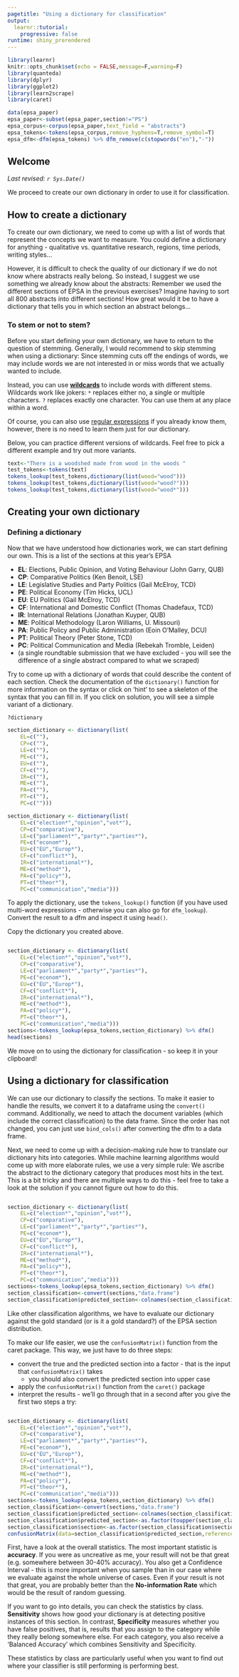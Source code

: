 ```yaml
---
pagetitle: "Using a dictionary for classification"
output: 
  learnr::tutorial:
    progressive: false
runtime: shiny_prerendered
---
```


```r
library(learnr)
knitr::opts_chunk$set(echo = FALSE,message=F,warning=F)
library(quanteda)
library(dplyr)
library(ggplot2)
library(learn2scrape)
library(caret)

data(epsa_paper)
epsa_paper<-subset(epsa_paper,section!="PS")
epsa_corpus<-corpus(epsa_paper,text_field = "abstracts")
epsa_tokens<-tokens(epsa_corpus,remove_hyphens=T,remove_symbol=T)
epsa_dfm<-dfm(epsa_tokens) %>% dfm_remove(c(stopwords("en"),"-"))
```





## Welcome

*Last revised: `r Sys.Date()`*

We proceed to create our own dictionary in order to use it for classification.


## How to create a dictionary

To create our own dictionary, we need to come up with a list of words that represent the concepts we want to measure. 
You could define a dictionary for anything - qualitative vs. quantitative research, regions, time periods, writing styles...

However, it is difficult to check the quality of our dictionary if we do not know where abstracts really belong. So instead, I suggest we use something we already know about the abstracts: 
Remember we used the different sections of EPSA in the previous exercises? Imagine having to sort all 800 abstracts into different sections! How great would it be to have a dictionary that tells you in which section an abstract belongs...

### To stem or not to stem?

Before you start defining your own dictionary, we have to return to the question of stemming.
Generally, I would recommend to skip stemming when using a dictionary: Since stemming cuts off the endings of words, we may include words we are not interested in or miss words that we actually wanted to include.

Instead, you can use [**wildcards**](https://en.wikipedia.org/wiki/Glob_(programming)){target="_blank"} to include words with different stems. Wildcards work like jokers: `*` replaces either no, a single or multiple characters. `?` replaces exactly one character. You can use them at any place within a word.

Of course, you can also use [regular expressions](https://stringr.tidyverse.org/articles/regular-expressions.html){target="_blank"} if you already know them, however, there is no need to learn them just for our dictionary.

Below, you can practice different versions of wildcards. Feel free to pick a different example and try out more variants.

```r
text<-"There is a woodshed made from wood in the woods "
test_tokens<-tokens(text)
tokens_lookup(test_tokens,dictionary(list(wood="wood")))
tokens_lookup(test_tokens,dictionary(list(wood="wood?")))
tokens_lookup(test_tokens,dictionary(list(wood="wood*")))
```

## Creating your own dictionary

### Defining a dictionary

Now that we have understood how dictionaries work, we can start defining our own. This is a list of the sections at this year's EPSA

- **EL**: Elections, Public Opinion, and Voting Behaviour (John Garry, QUB)
- **CP**: Comparative Politics (Ken Benoit, LSE)
- **LE**: Legislative Studies and Party Politics (Gail McElroy, TCD)
- **PE**: Political Economy (Tim Hicks, UCL)
- **EU**: EU Politics (Gail McElroy, TCD)
- **CF**: International and Domestic Conflict (Thomas Chadefaux, TCD)
- **IR**: International Relations (Jonathan Kuyper, QUB)
- **ME**: Political Methodology (Laron Williams, U. Missouri)
- **PA**: Public Policy and Public Administration (Eoin O’Malley, DCU)
- **PT**: Political Theory (Peter Stone, TCD)
- **PC**: Political Communication and Media (Rebekah Tromble, Leiden)
- (a single roundtable submission that we have excluded - you will see the difference of a single abstract compared to what we scraped)

Try to come up with a dictionary of words that could describe the content of each section. Check the documentation of the `dictionary()` function for more information on the syntax or click on 'hint' to see a skeleton of the syntax that you can fill in. If you click on solution, you will see a simple variant of a dictionary.

```r
?dictionary


```

```r
section_dictionary <- dictionary(list(
    EL=c(""),
    CP=c(""),
    LE=c(""),
    PE=c(""),
    EU=c(""),
    CF=c(""),
    IR=c(""),
    ME=c(""),
    PA=c(""),
    PT=c(""),
    PC=c("")))
```

```r
section_dictionary <- dictionary(list(
    EL=c("election*","opinion","vot*"),
    CP=c("comparative"),
    LE=c("parliament*","party*","parties*"),
    PE=c("econom*"),
    EU=c("EU","Europ*"),
    CF=c("conflict*"),
    IR=c("international*"),
    ME=c("method*"),
    PA=c("policy*"),
    PT=c("theor*"),
    PC=c("communication","media")))
```

To apply the dictionary, use the `tokens_lookup()` function (if you have used multi-word expressions - otherwise you can also go for `dfm_lookup`). Convert the result to a dfm and inspect it using `head()`.

Copy the dictionary you created above.

```r



```

```r
section_dictionary <- dictionary(list(
    EL=c("election*","opinion","vot*"),
    CP=c("comparative"),
    LE=c("parliament*","party*","parties*"),
    PE=c("econom*"),
    EU=c("EU","Europ*"),
    CF=c("conflict*"),
    IR=c("international*"),
    ME=c("method*"),
    PA=c("policy*"),
    PT=c("theor*"),
    PC=c("communication","media")))
sections<-tokens_lookup(epsa_tokens,section_dictionary) %>% dfm()
head(sections)
```

We move on to using the dictionary for classification - so keep it in your clipboard!

## Using a dictionary for classification

We can use our dictionary to classify the sections. To make it easier to handle the results, we convert it to a dataframe using the `convert()` command. Additionally, we need to attach the document variables (which include the correct classification) to the data frame. Since the order has not changed, you can just use `bind_cols()` after converting the dfm to a data frame.

Next, we need to come up with a decision-making rule how to translate our dictionary hits into categories. While machine learning algorithms would come up with more elaborate rules, we use a very simple rule: We ascribe the abstract to the dictionary category that produces most hits in the text. This is a bit tricky and there are multiple ways to do this - feel free to take a look at the solution if you cannot figure out how to do this.



```r

```

```r
section_dictionary <- dictionary(list(
    EL=c("election*","opinion","vot*"),
    CP=c("comparative"),
    LE=c("parliament*","party*","parties*"),
    PE=c("econom*"),
    EU=c("EU","Europ*"),
    CF=c("conflict*"),
    IR=c("international*"),
    ME=c("method*"),
    PA=c("policy*"),
    PT=c("theor*"),
    PC=c("communication","media")))
sections<-tokens_lookup(epsa_tokens,section_dictionary) %>% dfm()
section_classification<-convert(sections,"data.frame")
section_classification$predicted_section<-colnames(section_classification[,2:12])[max.col(section_classification[,2:12])]
```


Like other classification algorithms, we have to evaluate our dictionary against the gold standard (or is it a gold standard?) of the EPSA section distribution.

To make our life easier, we use the `confusionMatrix()` function from the caret package. This way, we just have to do three steps:

- convert the true and the predicted section into a factor - that is the input that `confusionMatrix()` takes
    - you should also convert the predicted section into upper case
- apply the `confusionMatrix()` function from the `caret()` package
- interpret the results - we'll go through that in a second after you give the first two steps a try:

```r

```



```r
section_dictionary <- dictionary(list(
    EL=c("election*","opinion","vot*"),
    CP=c("comparative"),
    LE=c("parliament*","party*","parties*"),
    PE=c("econom*"),
    EU=c("EU","Europ*"),
    CF=c("conflict*"),
    IR=c("international*"),
    ME=c("method*"),
    PA=c("policy*"),
    PT=c("theor*"),
    PC=c("communication","media")))
sections<-tokens_lookup(epsa_tokens,section_dictionary) %>% dfm()
section_classification<-convert(sections,"data.frame")
section_classification$predicted_section<-colnames(section_classification[,2:12])[max.col(section_classification[,2:12])]
section_classification$predicted_section<-as.factor(toupper(section_classification$predicted_section))
section_classification$section<-as.factor(section_classification$section)
confusionMatrix(data=section_classification$predicted_section,reference=section_classification$section)
```

First, have a look at the overall statistics. The most important statistic is **accuracy**. If you were as uncreative as me, your result will not be that great (e.g. somewhere between 30-40% accuracy). You also get a Confidence Interval - this is more important when you sample than in our case where we evaluate against the whole universe of cases. Even if your result is not that great, you are probably better than the **No-information Rate** which would be the result of random guessing.

If you want to go into details, you can check the statistics by class. **Sensitivity** shows how good your dictionary is at detecting positive instances of this section. In contrast, **Specificity** measures whether you have false positives, that is, results that you assign to the category while they really belong somewhere else. For each category, you also receive a 'Balanced Accuracy' which combines Sensitivity and Specificity.

These statistics by class are particularly useful when you want to find out where your classifier is still performing is performing best.
